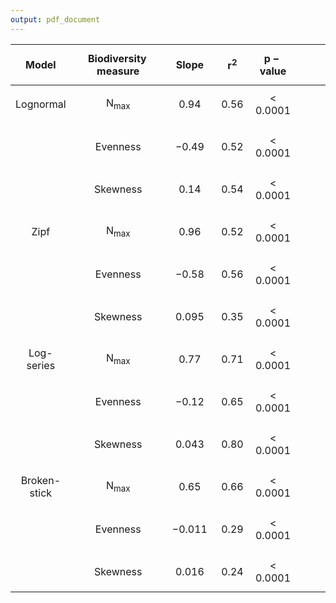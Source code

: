 ```yaml
---
output: pdf_document
---
```



|  $$\mathbf{Model}$$ | $$\mathbf{Biodiversity\,measure}$$ | $$\mathbf{Slope}$$ |$$\boldsymbol{r^{2}}$$ | $$\boldsymbol{p-value}$$ |
|:-------------:|:----------------------------------:|-----------------:|------------:|------------:|------------:|
|   $$\mathrm{Lognormal}$$ | $$\mathrm{N_{max}}$$ |    $$0.94$$   |     $$0.56$$           |  $$< 0.0001$$    |
|   |            |            | | | 
|                          | $$\mathrm{Evenness}$$  |    $$-0.49$$   |     $$0.52$$           |  $$< 0.0001$$    |
|   |            |            | | | 
|                          | $$\mathrm{Skewness}$$  |    $$0.14$$   |     $$0.54$$           |  $$< 0.0001$$    |
|   |            |            | | | 
|   $$\mathrm{Zipf}$$      | $$\mathrm{N_{max}}$$ |    $$0.96$$   |     $$0.52$$           | $$< 0.0001$$     |
|   |            |            | | | 
|                          | $$\mathrm{Evenness}$$  |     $$-0.58$$   |     $$0.56$$           | $$< 0.0001$$    |
|   |            |            | | | 
|                          | $$\mathrm{Skewness}$$  | $$0.095$$   |     $$0.35$$           | $$< 0.0001$$     |
|   |            |            | | | 
|  $$\mathrm{Log\mbox{-}series}$$ | $$\mathrm{N_{max}}$$ |   $$0.77$$    |      $$0.71$$            |  $$< 0.0001$$    |
|   |            |            | | | 
|                          | $$\mathrm{Evenness}$$  |   $$-0.12$$    |      $$0.65$$            | $$< 0.0001$$    |
|   |            |            | | | 
|                          | $$\mathrm{Skewness}$$  |  $$0.043$$    |      $$0.80$$            | $$< 0.0001$$    |
|   |            |            | | | 
| $$\mathrm{Broken\mbox{-}stick}$$| $$\mathrm{N_{max}}$$          |     $$0.65$$      |      $$0.66$$   | $$< 0.0001$$ |
|   |            |            | | | 
|                          | $$\mathrm{Evenness}$$  |     $$-0.011$$    |     $$0.29$$           |  $$< 0.0001$$  | 
|   |            |            | | | 
|                          | $$\mathrm{Skewness}$$  |     $$0.016$$    |     $$0.24$$           | $$< 0.0001$$    |



